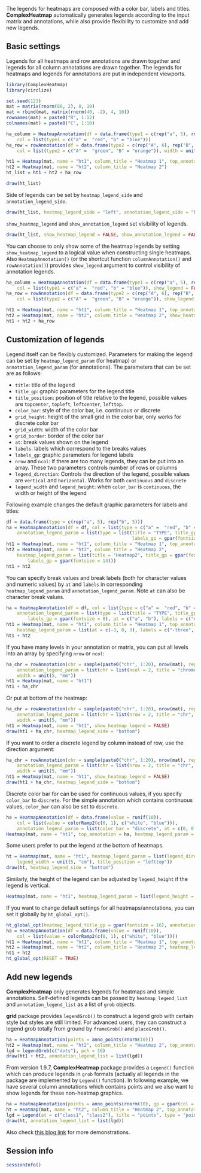 

The legends for heatmaps are composed with a color bar, labels and titles. **ComplexHeatmap** automatically generates legends
according to the input matrix and annotations, while also provide flexibility to customize and add new legends.


## Basic settings

Legends for all heatmaps and row annotations are drawn together and legends for all column annotations are drawn together.
The legends for heatmaps and legends for annotations are put in independent viewports.

```r
library(ComplexHeatmap)
library(circlize)

set.seed(123)
mat = matrix(rnorm(80, 2), 8, 10)
mat = rbind(mat, matrix(rnorm(40, -2), 4, 10))
rownames(mat) = paste0("R", 1:12)
colnames(mat) = paste0("C", 1:10)

ha_column = HeatmapAnnotation(df = data.frame(type1 = c(rep("a", 5), rep("b", 5))),
    col = list(type1 = c("a" =  "red", "b" = "blue")))
ha_row = rowAnnotation(df = data.frame(type2 = c(rep("A", 6), rep("B", 6))),
    col = list(type2 = c("A" =  "green", "B" = "orange")), width = unit(1, "cm"))

ht1 = Heatmap(mat, name = "ht1", column_title = "Heatmap 1", top_annotation = ha_column)
ht2 = Heatmap(mat, name = "ht2", column_title = "Heatmap 2")
ht_list = ht1 + ht2 + ha_row

draw(ht_list)
```

Side of legends can be set by `heatmap_legend_side` and `annotation_legend_side`.

```r
draw(ht_list, heatmap_legend_side = "left", annotation_legend_side = "bottom")
```

`show_heatmap_legend` and `show_annotation_legend` set visibility of legends.


```r
draw(ht_list, show_heatmap_legend = FALSE, show_annotation_legend = FALSE)
```

You can choose to only show some of the heatmap legends by setting `show_heatmap_legend` to
a logical value when constructing single heatmaps.
Also `HeatmapAnnotation()` (or the shortcut function `columnAnnotation()` and `rowAnnotation()`) provides
`show_legend` argument to control visibility of annotation legends.

```r
ha_column = HeatmapAnnotation(df = data.frame(type1 = c(rep("a", 5), rep("b", 5))),
    col = list(type1 = c("a" =  "red", "b" = "blue")), show_legend = FALSE)
ha_row = rowAnnotation(df = data.frame(type2 = c(rep("A", 6), rep("B", 6))),
    col = list(type2 = c("A" =  "green", "B" = "orange")), show_legend = FALSE, width = unit(1, "cm"))

ht1 = Heatmap(mat, name = "ht1", column_title = "Heatmap 1", top_annotation = ha_column)
ht2 = Heatmap(mat, name = "ht2", column_title = "Heatmap 2", show_heatmap_legend = FALSE)
ht1 + ht2 + ha_row
```

## Customization of legends

Legend itself can be flexibly customized. Parameters for making the legend can be set by `heatmap_legend_param`
(for heatmap) or `annotation_legend_param` (for annotations).
The parameters that can be set are as follows:

- `title`: title of the legend
- `title_gp`: graphic parameters for the legend title
- `title_position`: position of title relative to the legend, possible values are `topcenter`, `topleft`, `leftcenter`, `lefttop`.
- `color_bar`: style of the color bar, i.e. continuous or discrete
- `grid_height`: height of the small grid in the color bar, only works for discrete color bar
- `grid_width`: width of the color bar
- `grid_border`: border of the color bar
- `at`: break values shown on the legend
- `labels`: labels which correspond to the breaks values
- `labels_gp`: graphic parameters for legend labels
- `nrow` and `ncol`: if there are too many legends, they can be put into an array. These two parameters controls number of rows or columns
- `legend_direction`: Controls the direction of the legend, possible values are `vertical` and `horizontal`. Works for both `continuous` and `discrete`
- `legend_width` and `legend_height`: when `color_bar` is `continuous`, the width or height of the legend


Following example changes the default graphic parameters for labels and titles:

```r
df = data.frame(type = c(rep("a", 5), rep("b", 5)))
ha = HeatmapAnnotation(df = df, col = list(type = c("a" =  "red", "b" = "blue")),
    annotation_legend_param = list(type = list(title = "TYPE", title_gp = gpar(fontsize = 14),
                                               labels_gp = gpar(fontsize = 8))))
ht1 = Heatmap(mat, name = "ht1", column_title = "Heatmap 1", top_annotation = ha)
ht2 = Heatmap(mat, name = "ht2", column_title = "Heatmap 2",
    heatmap_legend_param = list(title = "Heatmap2", title_gp = gpar(fontsize = 8),
        labels_gp = gpar(fontsize = 14)))
ht1 + ht2
```

You can specify break values and break labels (both for character values and numeric values) by `at` and `labels`
in corresponding `heatmap_legend_param` and `annotation_legend_param`. Note `at` can also be character break values.

```r
ha = HeatmapAnnotation(df = df, col = list(type = c("a" =  "red", "b" = "blue")),
    annotation_legend_param = list(type = list(title = "TYPE", title_gp = gpar(fontsize = 14),
        labels_gp = gpar(fontsize = 8), at = c("a", "b"), labels = c("A", "B"))))
ht1 = Heatmap(mat, name = "ht1", column_title = "Heatmap 1", top_annotation = ha,
    heatmap_legend_param = list(at = c(-3, 0, 3), labels = c("-three", "zero", "+three")))
ht1 + ht2
```

If you have many levels in your annotation or matrix, you can put all levels into an array by specifying
`nrow` or `ncol`:

```r
ha_chr = rowAnnotation(chr = sample(paste0("chr", 1:20), nrow(mat), replace = TRUE),
    annotation_legend_param = list(chr = list(ncol = 2, title = "chromosome", title_position = "topcenter")),
    width = unit(5, "mm"))
ht1 = Heatmap(mat, name = "ht1")
ht1 + ha_chr
```

Or put at bottom of the heatmap:

```r
ha_chr = rowAnnotation(chr = sample(paste0("chr", 1:20), nrow(mat), replace = TRUE),
    annotation_legend_param = list(chr = list(nrow = 2, title = "chr", title_position = "leftcenter")),
    width = unit(5, "mm"))
ht1 = Heatmap(mat, name = "ht1", show_heatmap_legend = FALSE)
draw(ht1 + ha_chr, heatmap_legend_side = "bottom")
```
If you want to order a discrete legend by column instead of row, use the direction argument:

```r
ha_chr = rowAnnotation(chr = sample(paste0("chr", 1:20), nrow(mat), replace = TRUE),
    annotation_legend_param = list(chr = list(nrow = 2, title = "chr", title_position = "leftcenter", legend_direction = "vertical")),
    width = unit(5, "mm"))
ht1 = Heatmap(mat, name = "ht1", show_heatmap_legend = FALSE)
draw(ht1 + ha_chr, heatmap_legend_side = "bottom")
```

Discrete color bar for can be used for continuous values, if you specify `color_bar` to `discrete`.
For the simple annotation which contains continuous values, `color_bar` can also be set to `discrete`.

```r
ha = HeatmapAnnotation(df = data.frame(value = runif(10)),
    col = list(value = colorRamp2(c(0, 1), c("white", "blue"))),
    annotation_legend_param = list(color_bar = "discrete", at = c(0, 0.5, 1)))
Heatmap(mat, name = "ht1", top_annotation = ha, heatmap_legend_param = list(color_bar = "discrete"))
```

Some users prefer to put the legend at the bottom of heatmaps.

```r
ht = Heatmap(mat, name = "ht1", heatmap_legend_param = list(legend_direction = "horizontal",
    legend_width = unit(5, "cm"), title_position = "lefttop"))
draw(ht, heatmap_legend_side = "bottom")
```

Similarly, the height of the legend can be adjusted by `legend_height` if the legend is vertical.

```r
Heatmap(mat, name = "ht1", heatmap_legend_param = list(legend_height = unit(5, "cm")))
```

If you want to change default settings for all heatmaps/annotations, you can set it globally by `ht_global_opt()`.

```r
ht_global_opt(heatmap_legend_title_gp = gpar(fontsize = 16), annotation_legend_labels_gp = gpar(fontface = "italic"))
ha = HeatmapAnnotation(df = data.frame(value = runif(10)),
    col = list(value = colorRamp2(c(0, 1), c("white", "blue"))))
ht1 = Heatmap(mat, name = "ht1", column_title = "Heatmap 1", top_annotation = ha)
ht2 = Heatmap(mat, name = "ht2", column_title = "Heatmap 2", heatmap_legend_param = list(title_gp = gpar(fontsize = 8)))
ht1 + ht2
ht_global_opt(RESET = TRUE)
```

## Add new legends

**ComplexHeatmap** only generates legends for heatmaps and simple annotations. Self-defined legends
can be passed by `heatmap_legend_list` and `annotation_legend_list` as a list of `grob` objects.

**grid** package provides `legendGrob()` to construct a legend grob with certain style but
styles are still limited. For advanced users, they can construct a legend grob totally from ground by `frameGrob()`
and `placeGrob()`.

```r
ha = HeatmapAnnotation(points = anno_points(rnorm(10)))
ht2 = Heatmap(mat, name = "ht2", column_title = "Heatmap 2", top_annotation = ha, show_heatmap_legend = FALSE)
lgd = legendGrob(c("dots"), pch = 16)
draw(ht1 + ht2, annotation_legend_list = list(lgd))
```

From version 1.9.7, **ComplexHeatmap** package provides a `Legend()` function which can produce legends in `grob` formats
(actually all legends in the package are implemented by `Legend()` function).
In following example, we have several column annotations which contains points and we also want to show legends
for these non-heatmap graphics.

```r
ha = HeatmapAnnotation(points = anno_points(rnorm(10), gp = gpar(col = rep(2:3, each = 5))))
ht = Heatmap(mat, name = "ht2", column_title = "Heatmap 2", top_annotation = ha)
lgd = Legend(at = c("class1", "class2"), title = "points", type = "points", legend_gp = gpar(col = 2:3))
draw(ht, annotation_legend_list = list(lgd))
```

Also check [this blog link](http://zuguang.de/blog/html/dde69a9cf5a606a9486b19eb91ba6f4e.html) for more demonstrations.

## Session info

```r
sessionInfo()
```
